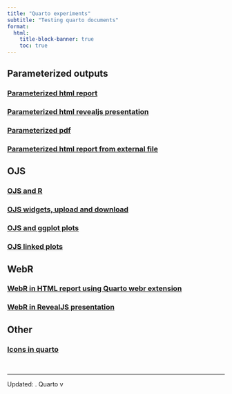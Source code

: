 ```yaml
---
title: "Quarto experiments"
subtitle: "Testing quarto documents"
format:
  html:
    title-block-banner: true
    toc: true
---
```


## Parameterized outputs
### [Parameterized html report](documents/report/index.qmd)
### [Parameterized html revealjs presentation](documents/revealjs/index.qmd)
### [Parameterized pdf](documents/pdf/index.pdf)
### [Parameterized html report from external file](documents/param-text/index.qmd)

## OJS
### [OJS and R](documents/ojs/index.qmd)
### [OJS widgets, upload and download](documents/ojs-widgets/index.qmd)
### [OJS and ggplot plots](documents/ojs-plots/index.qmd)
### [OJS linked plots](documents/ojs-linked/index.qmd)

## WebR
### [WebR in HTML report using Quarto webr extension](documents/webr/index.qmd)
### [WebR in RevealJS presentation](documents/revealjs-webr/index.qmd)

## Other
### [Icons in quarto](documents/icons/index.qmd)

<br>

---

Updated: <?lua.date?>. Quarto v<?quarto.version?>
